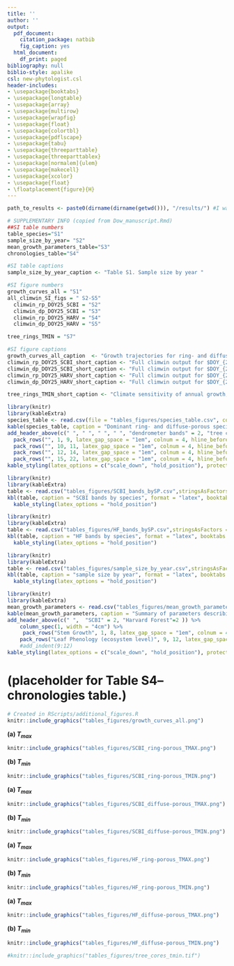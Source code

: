 ```yaml
---
title: ''
author: ''
output:
  pdf_document:
    citation_package: natbib
    fig_caption: yes
  html_document:
    df_print: paged
bibliography: null
biblio-style: apalike
csl: new-phytologist.csl
header-includes:
- \usepackage{booktabs}
- \usepackage{longtable}
- \usepackage{array}
- \usepackage{multirow}
- \usepackage{wrapfig}
- \usepackage{float}
- \usepackage{colortbl}
- \usepackage{pdflscape}
- \usepackage{tabu}
- \usepackage{threeparttable}
- \usepackage{threeparttablex}
- \usepackage[normalem]{ulem}
- \usepackage{makecell}
- \usepackage{xcolor}
- \usepackage{float}
- \floatplacement{figure}{H}
---
```

```r
path_to_results <- paste0(dirname(dirname(getwd())), "/results/") #I was trying to read directly from results folder, but couldn't get it working.

# SUPPLEMENTARY INFO (copied from Dow_manuscript.Rmd)
##SI table numbers
table_species="S1"  
sample_size_by_year= "S2"
mean_growth_parameters_table="S3" 
chronologies_table="S4" 

#SI table captions
sample_size_by_year_caption <- "Table S1. Sample size by year "

#SI figure numbers
growth_curves_all = "S1"  
all_climwin_SI_figs = " S2-S5"
  climwin_rp_DOY25_SCBI = "S2"
  climwin_dp_DOY25_SCBI = "S3"
  climwin_rp_DOY25_HARV = "S4"
  climwin_dp_DOY25_HARV = "S5"

tree_rings_TMIN = "S7"

#SI figure captions
growth_curves_all_caption  <- "Growth trajectories for ring- and diffuse-porous trees, as both relative and cumulative fractions of total annual growth. Each line represents one year's growth for a given tree, fit with McMahon model. "
climwin_rp_DOY25_SCBI_short_caption <- "Full climwin output for $DOY_{25}$ for ring porous species at SCBI."
climwin_dp_DOY25_SCBI_short_caption <- "Full climwin output for $DOY_{25}$ for diffuse porous species at SCBI."
climwin_rp_DOY25_HARV_short_caption <- "Full climwin output for $DOY_{25}$ for ring porous species at Harvard Forest."
climwin_dp_DOY25_HARV_short_caption <- "Full climwin output for $DOY_{25}$ for diffuse porous species at Harvard Forest."

tree_rings_TMIN_short_caption <- "Climate sensitivity of annual growth, as derived from tree-rings, for dominant ring- and diffuse- porous species at the Smithsonian Conservation Biology Institute and Harvard Forest. Shown are Pearson correlations between ring-width index and and monthly Tmin. Species codes are as given in Table 2.(THIS FIGURE WILL PROBABLY BE PROBABLY MODIFIED SIGNFICANTLY TO INCLUDE LOTS MORE SITES.)"


```


\newpage

```r
library(knitr)
library(kableExtra)
species_table <- read.csv(file = "tables_figures/species_table.csv", col.names = c("site", "xylem porosity","species", "species code", "n trees", "n tree-years", "n cores", "date range"),  stringsAsFactors = FALSE, check.names = FALSE)
kable(species_table, caption = "Dominant ring- and diffuse-porous species at the Smithsonian Conservation Biology Institute (SCBI) and Harvard Forest, along with sample sizes analyzed here.",  format = "latex", booktabs = TRUE,  escape = F) %>%
add_header_above(c(" ", " ", " ", " ", "dendrometer bands" = 2, "tree cores"=2 )) %>%
  pack_rows("", 1, 9, latex_gap_space = "1em", colnum = 4, hline_before = FALSE) %>%
  pack_rows("", 10, 11, latex_gap_space = "1em", colnum = 4, hline_before = FALSE) %>%
  pack_rows("", 12, 14, latex_gap_space = "1em", colnum = 4, hline_before = FALSE) %>%
  pack_rows("", 15, 22, latex_gap_space = "1em", colnum = 4, hline_before = FALSE) %>%
kable_styling(latex_options = c("scale_down", "hold_position"), protect_latex = T) 
```

\newpage

```r
library(knitr)
library(kableExtra)
table <- read.csv("tables_figures/SCBI_bands_bySP.csv",stringsAsFactors = FALSE, check.names = FALSE)
kbl(table, caption = "SCBI bands by species", format = "latex", booktabs = T) %>%
  kable_styling(latex_options = "hold_position")
```

\newpage

```r
library(knitr)
library(kableExtra)
table <- read.csv("tables_figures/HF_bands_bySP.csv",stringsAsFactors = FALSE, check.names = FALSE)
kbl(table, caption = "HF bands by species", format = "latex", booktabs = T) %>%
  kable_styling(latex_options = "hold_position")
```


\newpage

```r
library(knitr)
library(kableExtra)
table <- read.csv("tables_figures/sample_size_by_year.csv",stringsAsFactors = FALSE, check.names = FALSE)
kbl(table, caption = "sample size by year", format = "latex", booktabs = T) %>%
  kable_styling(latex_options = "hold_position")
```

\newpage

```r
library(knitr)
library(kableExtra)
mean_growth_parameters <- read.csv("tables_figures/mean_growth_parameters.csv",  col.names = c("", "ring","diffuse","ring", "diffuse"), stringsAsFactors = FALSE, check.names = FALSE)
kable(mean_growth_parameters, caption = "Summary of parameters describing the phenology and rate of growth for ring- and diffuse- porous species at SCBI and Harvard Forest. ",  format = "latex", booktabs = TRUE,  escape = F) %>%
add_header_above(c(" ",  "SCBI" = 2, "Harvard Forest"=2 )) %>%
    column_spec(1, width = "4cm") %>%
     pack_rows("Stem Growth", 1, 8, latex_gap_space = "1em", colnum = 4, hline_before = FALSE) %>%
    pack_rows("Leaf Phenology (ecosystem level)", 9, 12, latex_gap_space = "1em", colnum = 4, hline_before = FALSE) %>%
    #add_indent(9:12)
kable_styling(latex_options = c("scale_down", "hold_position"), protect_latex = T) 
```

\newpage
# (placeholder for Table S4-- chronologies table.)

\newpage

```r
# Created in RScripts/additional_figures.R
knitr::include_graphics("tables_figures/growth_curves_all.png")
```

\newpage

**(a) $T_{max}$**
```r
knitr::include_graphics("tables_figures/SCBI_ring-porous_TMAX.png")
```

**(b) $T_{min}$**
```r
knitr::include_graphics("tables_figures/SCBI_ring-porous_TMIN.png")
```

\newpage

**(a) $T_{max}$**
```r
knitr::include_graphics("tables_figures/SCBI_diffuse-porous_TMAX.png")
```

**(b) $T_{min}$**
```r
knitr::include_graphics("tables_figures/SCBI_diffuse-porous_TMIN.png")
```

\newpage

**(a) $T_{max}$**
```r
knitr::include_graphics("tables_figures/HF_ring-porous_TMAX.png")
```

**(b) $T_{min}$**
```r
knitr::include_graphics("tables_figures/HF_ring-porous_TMIN.png")
```


\newpage

**(a) $T_{max}$**
```r
knitr::include_graphics("tables_figures/HF_diffuse-porous_TMAX.png")
```

**(b) $T_{min}$**
```r
knitr::include_graphics("tables_figures/HF_diffuse-porous_TMIN.png")
```


\newpage
```r
#knitr::include_graphics("tables_figures/tree_cores_tmin.tif")
```

